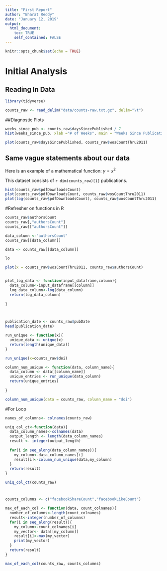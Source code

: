 ```yaml
---
title: "First Report"
author: "Bharat Reddy"
date: "January 12, 2019"
output: 
  html_document:
    toc: TRUE
    self_contained: FALSE
---
```


```r
knitr::opts_chunk$set(echo = TRUE)
```
# Initial Analysis
## Reading In Data
```r
library(tidyverse)

counts_raw <- read_delim("data/counts-raw.txt.gz", delim="\t")

```

##Diagnostic Plots
```r
weeks_since_pub <- counts_raw$daysSincePublished / 7
hist(weeks_since_pub, xlab ="# of Weeks", main = "Weeks Since Publication")

```

```r
plot(counts_raw$daysSincePublished, counts_raw$wosCountThru2011)


```

## Same vague statements about our data
Here is an example of a mathematical function: $y = x^2$ 

This dataset consists of `r dim(counts_raw)[1] ` publications.

<!-- This is line is shit. -->
```r
hist(counts_raw$pdfDownloadsCount)
plot(counts_raw$pdfDownloadsCount, counts_raw$wosCountThru2011)
plot(log(counts_raw$pdfDownloadsCount), counts_raw$wosCountThru2011)


```


#Refresher on functions in R

```r
counts_raw$authorsCount
counts_raw[,"authorsCount"]
counts_raw[["authorsCount"]]

data_column <-"authorsCount"
counts_raw[[data_column]]

data <- counts_raw[[data_column]]

lo

plot(x = counts_raw$wosCountThru2011, counts_raw$authorsCount)


plot_log_data <- function(input_dataframe,column){
  data_column<-input_dataframe[[column]]
  log_data_column<-log(data_column)
  return(log_data_column)
  
}




```








```r
publication_date <- counts_raw$pubDate
head(publication_date)

run_unique <- function(x){
  unique_data <- unique(x)
  return(length(unique_data))
}

run_unique(x=counts_raw$doi)

```



```r
column_num_unique <- function(data, column_name){
  data_column <- data[[column_name]]
  unique_entries <- run_unique(data_column)
  return(unique_entries)
  
}

column_num_unique(data = counts_raw, column_name = "doi")

```



#For Loop

```r
names_of_columns<- colnames(counts_raw)

uniq_col_ct<-function(data){
  data_column_names<-colnames(data)
  output_length <- length(data_column_names)
  result <- integer(output_length)
  
  for(i in seq_along(data_column_names)){
    my_column<-data_column_names[i]
    result[i]<-column_num_unique(data,my_column)
  }
  return(result)  
}

uniq_col_ct(counts_raw)

```
#

```r
counts_columns <- c("facebookShareCount","facebookLikeCount")

max_of_each_col <- function(data, count_colnames){
  number_of_columns<-length(count_colnames)
  result<-integer(number_of_columns)
  for(i in seq_along(result)){
    my_column<-count_colnames[i]
    my_vector<- data[[my_column]]
    result[i]<-max(my_vector)
    print(my_vector)
  }
  return(result)
}

max_of_each_col(counts_raw, counts_columns)


```

